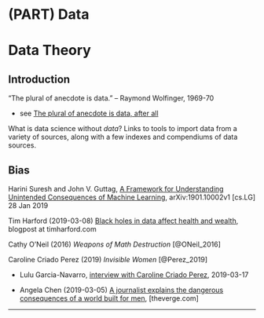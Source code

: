 # (PART) Data {-} 

# Data Theory {#datatheory}





## Introduction

"The plural of anecdote is data." -- Raymond Wolfinger, 1969-70

* see [The plural of anecdote is data, after all](http://blog.revolutionanalytics.com/2011/04/the-plural-of-anecdote-is-data-after-all.html)




What is data science without _data_?  Links to tools to import data from a variety of sources, along with a few indexes and compendiums of data sources.


## Bias

Harini Suresh and John V. Guttag, [A Framework for Understanding Unintended Consequences of Machine Learning](https://arxiv.org/abs/1901.10002), arXiv:1901.10002v1  [cs.LG]  28 Jan 2019


Tim Harford (2019-03-08) [Black holes in data affect health and wealth](http://timharford.com/2019/04/black-holes-in-data-affect-health-and-wealth/), blogpost at timharford.com


Cathy O'Neil (2016) _Weapons of Math Destruction_ [@ONeil_2016]


Caroline Criado Perez (2019) _Invisible Women_ [@Perez_2019]
 
* Lulu Garcia-Navarro, [interview with Caroline Criado Perez](https://www.npr.org/2019/03/17/704209639/caroline-criado-perez-on-data-bias-and-invisible-women), 2019-03-17

* Angela Chen (2019-03-05) [A journalist explains the dangerous consequences of a world built for men](https://www.theverge.com/2019/3/5/18251570/caroline-criado-perez-invisible-women-data-bias-science-gender), [theverge.com]


 ***
 
 